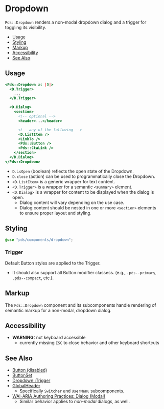 
# Dropdown
`Pds::Dropdown` renders a non-modal dropdown dialog and a trigger for toggling
its visibility.

- [Usage](#usage)
- [Styling](#styling)
- [Markup](#markup)
- [Accessibility](#accessibility)
- [See Also](#see-also)


## Usage

```handlebars
<Pds::Dropdown as |D|>
  <D.Trigger>
    ...
  </D.Trigger>

  <D.Dialog>
    <section>
      <!-- optional -->
      <header>...</header>

      <!-- any of the following -->
      <D.ListItem />
      <LinkTo />
      <Pds::Button />
      <Pds::CtaLink />
    </section>
  </D.Dialog>
</Pds::Dropdown>
```
* `D.isOpen` (boolean) reflects the open state of the Dropdown.
* `D.close` (action) can be used to programmatically close the Dropdown.
* `<D.ListItem>` is a generic wrapper for text content.
* `<D.Trigger>` is a wrapper for a semantic `<summary>` element.
* `<D.Dialog>` is a wrapper for content to be displayed when the dialog is open.
    * Dialog content will vary depending on the use case.
    * Dialog content should be nested in one or more `<section>` elements to
      ensure proper layout and styling.

<ArgsTable of="PdsDropdown" />


## Styling
```scss
@use "pds/components/dropdown";
```

### Trigger
Default Button styles are applied to the Trigger.

* It should also support all Button modifier classess.
  (e.g., `.pds--primary`, `.pds--compact`, etc.).


## Markup
The `Pds::Dropdown` component and its subcomponents handle rendering of semantic
markup for a non-modal, dropdown dialog.


## Accessibility

- **WARNING:** not keyboard accessible
    - currently missing `ESC` to close behavior and other keyboard shortcuts


## See Also
- [Button (disabled)](?path=/story/components-button-states--disabled)
- [ButtonSet](?path=/docs/components-buttonset--index)
- [Dropdown::Trigger](?path=/docs/components-dropdown-trigger--index)
- [GlobalHeader](?path=/docs/components-globalheader--index)
    - Specifically `Switcher` and `UserMenu` subcomponents.
- [WAI-ARIA Authoring Practices: Dialog (Modal)](https://www.w3.org/TR/wai-aria-practices/#dialog_modal)
    - Similar behavior applies to _non-modal_ dialogs, as well.
